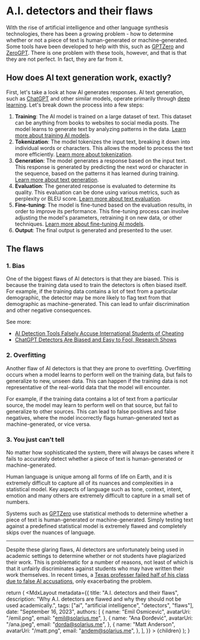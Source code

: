 
# A.I. detectors and their flaws

With the rise of artificial intelligence and other language synthesis technologies, there has been a growing problem - how to determine whether or not a piece of text is human-generated or machine-generated. Some tools have been developed to help with this, such as [GPTZero](https://gptzero.me) and [ZeroGPT](https://www.zerogpt.com/). There is one problem with these tools, however, and that is that they are not perfect. In fact, they are far from it.

## How does AI text generation work, exactly?

First, let's take a look at how AI generates responses. AI text generation, such as [ChatGPT](https://chat.openai.com/) and other similar models, operate primarily through [deep learning](https://en.wikipedia.org/wiki/Deep_learning). Let's break down the process into a few steps:

1. **Training**: The AI model is trained on a large dataset of text. This dataset can be anything from books to websites to social media posts. The model learns to generate text by analyzing patterns in the data. [Learn more about training AI models](https://www.oracle.com/artificial-intelligence/ai-model-training/).
2. **Tokenization**: The model tokenizes the input text, breaking it down into individual words or characters. This allows the model to process the text more efficiently. [Learn more about tokenization](<https://en.wikipedia.org/wiki/Tokenization_(lexical_analysis)>).
3. **Generation**: The model generates a response based on the input text. This response is generated by predicting the next word or character in the sequence, based on the patterns it has learned during training. [Learn more about text generation](https://en.wikipedia.org/wiki/Text_generation).
4. **Evaluation**: The generated response is evaluated to determine its quality. This evaluation can be done using various metrics, such as perplexity or BLEU score. [Learn more about text evaluation](https://en.wikipedia.org/wiki/Evaluation_of_machine_translation).
5. **Fine-tuning**: The model is fine-tuned based on the evaluation results, in order to improve its performance. This fine-tuning process can involve adjusting the model's parameters, retraining it on new data, or other techniques. [Learn more about fine-tuning AI models](https://en.wikipedia.org/wiki/Hyperparameter_optimization).
6. **Output**: The final output is generated and presented to the user.

## The flaws

### 1. Bias

One of the biggest flaws of AI detectors is that they are biased. This is because the training data used to train the detectors is often biased itself. For example, if the training data contains a lot of text from a particular demographic, the detector may be more likely to flag text from that demographic as machine-generated. This can lead to unfair discrimination and other negative consequences.

See more:

- [AI Detection Tools Falsely Accuse International Students of Cheating](https://themarkup.org/machine-learning/2023/08/14/ai-detection-tools-falsely-accuse-international-students-of-cheating)
- [ChatGPT Detectors Are Biased and Easy to Fool, Research Shows](https://www.cnet.com/tech/services-and-software/chatgpt-detectors-are-biased-and-easy-to-fool-research-shows/)

### 2. Overfitting

Another flaw of AI detectors is that they are prone to overfitting. Overfitting occurs when a model learns to perform well on the training data, but fails to generalize to new, unseen data. This can happen if the training data is not representative of the real-world data that the model will encounter.

For example, if the training data contains a lot of text from a particular source, the model may learn to perform well on that source, but fail to generalize to other sources. This can lead to false positives and false negatives, where the model incorrectly flags human-generated text as machine-generated, or vice versa.

### 3. You just can't tell

No matter how sophisticated the system, there will always be cases where it fails to accurately detect whether a piece of text is human-generated or machine-generated.

Human language is unique among all forms of life on Earth, and it is extremely difficult to capture all of its nuances and complexities in a statistical model. Key aspects of language such as tone, context, intent, emotion and many others are extremely difficult to capture in a small set of numbers.

Systems such as [GPTZero](https://gptzero.me) use statistical methods to determine whether a piece of text is human-generated or machine-generated. Simply testing text against a predefined statistical model is extremely flawed and completely skips over the nuances of language.

---

Despite these glaring flaws, AI detectors are unfortunately being used in academic settings to determine whether or not students have plagiarized their work. This is problematic for a number of reasons, not least of which is that it unfairly discriminates against students who may have written their work themselves. In recent times, a [Texas professer failed half of his class due to false AI accusations](https://www.businessinsider.com/professor-fails-students-after-chatgpt-falsely-said-it-wrote-papers-2023-5), only exacerbating the problem.

  return (
    <MdxLayout
      metadata={{
        title: "A.I. detectors and their flaws",
        description:
          "Why A.I. detectors are flawed and why they should not be used academically.",
        tags: ["ai", "artificial intelligence", "detectors", "flaws"],
        date: "September 16, 2023",
        authors: [
          {
            name: "Emil Osmicevic",
            avatarUri: "/emil.png",
            email: "emil@solarius.me",
          },
          {
            name: "Ana Đorđević",
            avatarUri: "/ana.jpeg",
            email: "dorda@solarius.me",
          },
          {
            name: "Matt Anderson",
            avatarUri: "/matt.png",
            email: "andem@solarius.me",
          },
        ],
      }}
    >
      {children}
    </MdxLayout>
  );
}
